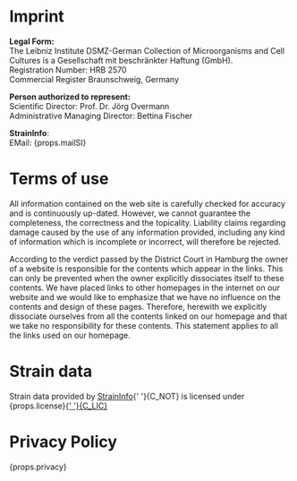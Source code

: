 
<Container>

# Imprint

<ImprintDsmzVD />

**Legal Form:**<br />
The Leibniz Institute DSMZ-German Collection of
Microorganisms and Cell Cultures is a Gesellschaft mit beschränkter Haftung (GmbH).<br />
Registration Number: HRB 2570<br />
Commercial Register Braunschweig, Germany

**Person authorized to represent:**<br />
Scientific Director: Prof. Dr. Jörg Overmann<br />
Administrative Managing Director: Bettina Fischer

**StrainInfo**:<br />
EMail: {props.mailSI}

</Container>

<Container>

# Terms of use

All information contained on the web site is carefully
checked for accuracy and is continuously up-dated.
However, we cannot guarantee the completeness,
the correctness and the topicality. Liability claims
regarding damage caused by the use of any information
provided, including any kind of information which
is incomplete or incorrect, will therefore be rejected.

According to the verdict passed by the District Court
in Hamburg the owner of a website is responsible for
the contents which appear in the links.
This can only be prevented when the owner explicitly
dissociates itself to these contents.
We have placed links to other homepages in the internet
on our website and we would like to emphasize that we
have no influence on the contents and design of these pages.
Therefore, herewith we explicitly dissociate ourselves from all
the contents linked on our homepage and that we take no
responsibility for these contents. This statement applies to all
the links used on our homepage.

</Container>

<span id={UIApiAnc.license}></span>
<Container>

# Strain data

Strain data provided by <a href="/">StrainInfo</a>{' '}{C_NOT} is licensed under {props.license}<a target="_blank" href={C_LIC_LIN} rel="license">{' '}{C_LIC}</a>

</Container>

<span id={UIApiAnc.privacy}></span>
<Container>

# Privacy Policy

{props.privacy}

</Container>